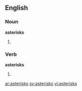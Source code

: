 ==English==

===Noun===
'''asterisks'''

# {{plural of|asterisk}}

===Verb===
'''asterisks'''

#{{third-person singular of|[[asterisk]]}}

[[ar:asterisks]]
[[sv:asterisks]]
[[vi:asterisks]]